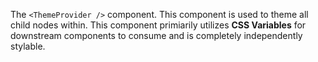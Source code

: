 The `<ThemeProvider />` component. This component is used to theme all child nodes within. This component primiarily utilizes **CSS Variables** for downstream components to consume and is completely independently stylable.